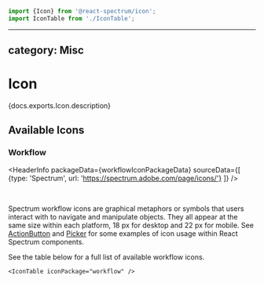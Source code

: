<!-- Copyright 2020 Adobe. All rights reserved.
This file is licensed to you under the Apache License, Version 2.0 (the "License");
you may not use this file except in compliance with the License. You may obtain a copy
of the License at http://www.apache.org/licenses/LICENSE-2.0
Unless required by applicable law or agreed to in writing, software distributed under
the License is distributed on an "AS IS" BASIS, WITHOUT WARRANTIES OR REPRESENTATIONS
OF ANY KIND, either express or implied. See the License for the specific language
governing permissions and limitations under the License. -->



```jsx import
import {Icon} from '@react-spectrum/icon';
import IconTable from './IconTable';
```

---
category: Misc
---

# Icon

<p>{docs.exports.Icon.description}</p>

## Available Icons

### Workflow

<HeaderInfo
  packageData={workflowIconPackageData}
  sourceData={[
    {type: 'Spectrum', url: 'https://spectrum.adobe.com/page/icons/'}
  ]} />

<br />

Spectrum workflow icons are graphical metaphors or symbols that users interact with to navigate and manipulate objects.
They all appear at the same size within each platform, 18 px for desktop and 22 px for mobile. See [ActionButton](/react-spectrum/ActionButton.html#content)
and [Picker](/react-spectrum/Picker.html#complex-items) for some examples of icon usage within React Spectrum components.

See the table below for a full list of available workflow icons.

```tsx snippet
<IconTable iconPackage="workflow" />
```
